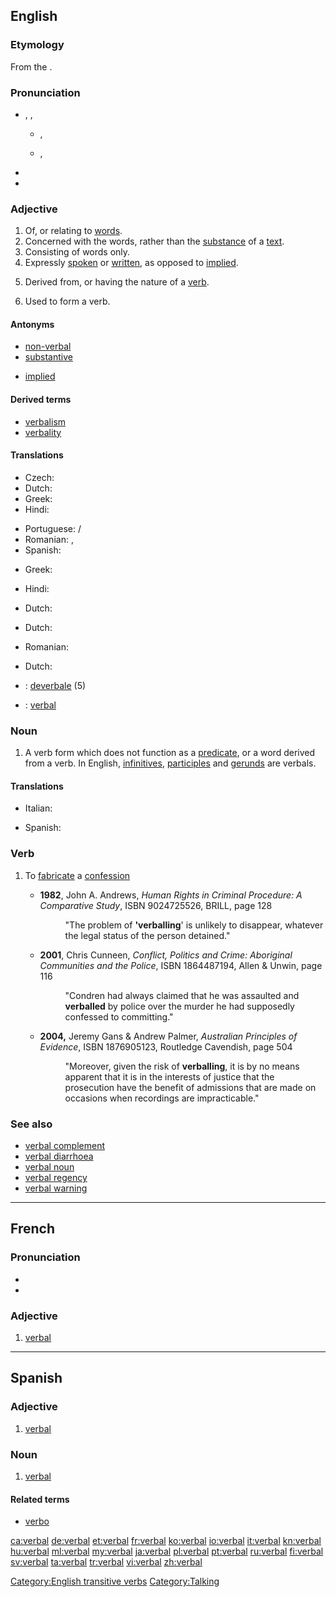 {{wikipedia|dab=verbal}}
==English==

===Etymology===
From the {{etyl|LL.}} {{term|verbalis||'belonging to a [[word]]|lang=la}}.

===Pronunciation===
* {{enPR|vûrʹ-bəl}}, {{IPA|/ˈvɜr.bəl/}}, {{SAMPA|/"v3r.b@l/}}
** {{a|UK}} {{IPA|[ˈvɜː.bəɫ]}}, {{SAMPA|["v3:.b@5]}}
** {{a|US}} {{IPA|[ˈvɜ˞.bəɫ]}}, {{SAMPA|["v3`.b@5]}}
**: {{audio|en-us-verbal.ogg|Audio (US)}}
* {{rhymes|ɜː(r)bəl}}
* {{hyphenation|ver|bal}}

===Adjective===
{{en-adj|-}}

# Of, or relating to [[word]]s.
# Concerned with the words, rather than the [[substance]] of a [[text]].
# Consisting of words only.
# Expressly [[spoken]] or [[written]], as opposed to [[implied]].
# {{grammar}} Derived from, or having the nature of a [[verb]].
# {{grammar}} Used to form a verb.

====Antonyms====
* [[non-verbal]]
* [[substantive]]
* {{sense|expressly stated}} [[implied]]

====Derived terms====
* [[verbalism]]
* [[verbality]]

====Translations====
{{trans-top|of, or relating to words}}
* Czech: {{t-|cs|slovní|m}}
* Dutch: {{t+|nl|verbaal}}
* Greek: {{t|el|λεκτικός|tr=lektikós}}
* Hindi: {{t-|hi|शाब्दिक|tr=śābdik|xs=Hindi}}
{{trans-mid}}
* Portuguese: {{t+|pt|verbal|m}}/{{f}}
* Romanian: {{t-|ro|verbal|m}}, {{t-|ro|oral|m}}
* Spanish: {{t-|es|verbal}}
{{trans-bottom}}
{{trans-top|concerned with the words}}
* Greek: {{t|el|λεκτικός|tr=lektikós}}
{{trans-mid}}
* Hindi: {{t-|hi|शाब्दिक|tr=śābdik|xs=Hindi}}
{{trans-bottom}}
{{trans-top|consisting of words only}}
{{trans-mid}}
{{trans-bottom}}
{{trans-top|expressly spoken or written, as opposed to implied}}
* Dutch: {{t-|nl|letterlijk}}
{{trans-mid}}
{{trans-bottom}}
{{trans-top|derived from, or having the nature of a verb.}}
* Dutch: {{t|nl|werkwoordelijk}}
{{trans-mid}}
* Romanian: {{t|ro|verbal |m}}
{{trans-bottom}}
{{trans-top|used to form a verb}}
{{trans-mid}}
{{trans-bottom}}
{{trans-top|spoken and not written; oral}}
* Dutch: {{t+|nl|mondeling}}
{{trans-mid}}
{{trans-bottom}}
{{checktrans-top}}
* {{ttbc|Italian}}: [[deverbale]] (5)
* {{ttbc|Novial}}: [[verbal]]
{{trans-bottom}}

===Noun===
{{en-noun}}

# {{grammar}} A verb form which does not function as a [[predicate]], or a word derived from a verb. In English, [[infinitive]]s, [[participle]]s and [[gerund]]s are verbals.

====Translations====
{{trans-top|grammar}}
* Italian: {{t+|it|deverbale|m}}
{{trans-mid}}
* Spanish: {{t-|es|verbal|m}}
{{trans-bottom}}

===Verb===
{{en-verb|verbals|verballing|verballed}}

# {{context|transitive|British|Australia}} To [[fabricate]] a [[confession]]
#* '''1982''', John A. Andrews, ''Human Rights in Criminal Procedure: A Comparative Study'', ISBN 9024725526, BRILL, page 128
#*: "The problem of ''''verballing'''' is unlikely to disappear, whatever the legal status of the person detained."
#* '''2001''', Chris Cunneen, ''Conflict, Politics and Crime: Aboriginal Communities and the Police'', ISBN 1864487194, Allen & Unwin, page 116
#*: "Condren had always claimed that he was assaulted and '''verballed''' by police over the murder he had supposedly confessed to committing."
#* '''2004,''' Jeremy Gans & Andrew Palmer, ''Australian Principles of Evidence'', ISBN 1876905123, Routledge Cavendish, page 504
#*: "Moreover, given the risk of '''verballing''', it is by no means apparent that it is in the interests of justice that the prosecution have the benefit of admissions that are made on occasions when recordings are impracticable."

===See also===
* [[verbal complement]]
* [[verbal diarrhoea]]
* [[verbal noun]]
* [[verbal regency]]
* [[verbal warning]]

[[Category:English transitive verbs]]
[[Category:Talking]]

----

==French==

===Pronunciation===
* {{IPA|/vɛʁ.bal/|lang=fr}}
* {{homophones|verbale|verbales|lang=fr}}

===Adjective===
{{fr-adj-al|verb}}

# [[#English|verbal]]

----

==Spanish==

===Adjective===
{{es-adj|pl=verbales}}

# [[#English|verbal]]

===Noun===
{{es-noun-mf|pl=verbales}}

# {{grammar|lang=es}} [[#English|verbal]]

====Related terms====
* [[verbo]]

[[ca:verbal]]
[[de:verbal]]
[[et:verbal]]
[[fr:verbal]]
[[ko:verbal]]
[[io:verbal]]
[[it:verbal]]
[[kn:verbal]]
[[hu:verbal]]
[[ml:verbal]]
[[my:verbal]]
[[ja:verbal]]
[[pl:verbal]]
[[pt:verbal]]
[[ru:verbal]]
[[fi:verbal]]
[[sv:verbal]]
[[ta:verbal]]
[[tr:verbal]]
[[vi:verbal]]
[[zh:verbal]]